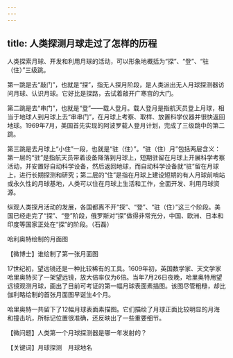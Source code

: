 ```yaml
---
---
---
```

title: 人类探测月球走过了怎样的历程
---




人类探索月球、开发和利用月球的活动，可以形象地概括为“探”、“登”、“驻（住）”三级跳。

第一跳是去“敲门”，也就是“探”，指无人探月阶段，是人类派出无人月球探测器访问月球、认识月球。它好比是探路，去试着敲开广寒宫的大门。

第二跳是去“串门”，也就是“登”——载人登月。载人登月是指航天员登上月球，相当于地球人到月球上去“串串门”，在月球上考察、取样、放置科学仪器并很快返回地球。1969年7月，美国首先实现的阿波罗载人登月计划，完成了三级跳中的第二跳。

第三跳是去月球上“小住”一段，也就是“驻（住）”。“驻（住）月”包括两层含义：第一层的“驻”是指航天员带着设备降落到月球上，短期驻留在月球上开展科学考察活动，并安置好自动科学设备，然后返回地球，而自动科学设备就“驻”留在月球上，进行长期探测和研究；第二层的“住”是指在月球上建设短期的有人月球前哨站或永久性的月球基地，人类可以住在月球上生活和工作，全面开发、利用月球资源。

纵观人类探月活动的发展，各国都离不开“探”、“登”、“驻（住）”这三个阶段。美国已经走完了“探”、“登”阶段，俄罗斯对“探”做得非常充分，中国、欧洲、日本和印度等国家正处在“探”的阶段。（石磊）

哈利奥特绘制的月面图





【微博士】谁绘制了第一张月面图

17世纪初，望远镜还是一种比较稀有的工具。1609年初，英国数学家、天文学家哈里奥特买了一架望远镜，放大倍率仅为6倍。当年7月26日夜晚，哈里奥特用望远镜观测月球，画出了目前可考证的第一幅月球表面素描图。该图尽管粗糙，却比伽利略绘制的首张月面图早诞生4个月。

哈里奥特一共留下了12幅月球表面素描图。它们描绘了月球正面比较明显的月海和撞击坑，所标记位置很准确，还反映出了一些重要细节。

【微问题】人类第一个月球探测器是哪一年发射的？

【关键词】月球探测　月球地名
